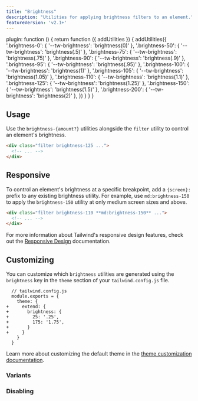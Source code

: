 ```yaml
---
title: "Brightness"
description: "Utilities for applying brightness filters to an element."
featureVersion: 'v2.1+'
---
```



  plugin: function () {
    return function ({ addUtilities }) {
      addUtilities({
        '.brightness-0': { '--tw-brightness': 'brightness(0)' },
        '.brightness-50': { '--tw-brightness': 'brightness(.5)' },
        '.brightness-75': { '--tw-brightness': 'brightness(.75)' },
        '.brightness-90': { '--tw-brightness': 'brightness(.9)' },
        '.brightness-95': { '--tw-brightness': 'brightness(.95)' },
        '.brightness-100': { '--tw-brightness': 'brightness(1)' },
        '.brightness-105': { '--tw-brightness': 'brightness(1.05)' },
        '.brightness-110': { '--tw-brightness': 'brightness(1.1)' },
        '.brightness-125': { '--tw-brightness': 'brightness(1.25)' },
        '.brightness-150': { '--tw-brightness': 'brightness(1.5)' },
        '.brightness-200': { '--tw-brightness': 'brightness(2)' },
      })
    }
  }
}

## Usage

Use the `brightness-{amount?}` utilities alongside the `filter` utility to control an element's brightness.

```html
<div class="filter brightness-125 ...">
  <!-- ... -->
</div>
```

## Responsive

To control an element's brightness at a specific breakpoint, add a `{screen}:` prefix to any existing brightness utility. For example, use `md:brightness-150` to apply the `brightness-150` utility at only medium screen sizes and above.

```html
<div class="filter brightness-110 **md:brightness-150** ...">
  <!-- ... -->
</div>
```

For more information about Tailwind's responsive design features, check out the [Responsive Design](/docs/responsive-design) documentation.

## Customizing

You can customize which `brightness` utilities are generated using the `brightness` key in the `theme` section of your `tailwind.config.js` file.

```diff-js
  // tailwind.config.js
  module.exports = {
    theme: {
+     extend: {
+       brightness: {
+         25: '.25',
+         175: '1.75',
+       }
+     }
    }
  }
```

Learn more about customizing the default theme in the [theme customization documentation](/docs/theme#customizing-the-default-theme).

### Variants

<Variants plugin="brightness" name="brightness" />

### Disabling

<Disabling plugin="brightness" name="brightness" />
